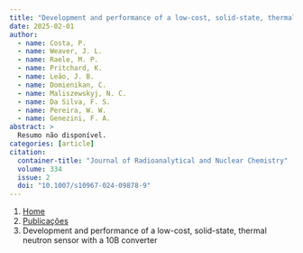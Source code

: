 ```yaml
---
title: "Development and performance of a low-cost, solid-state, thermal neutron sensor with a 10B converter"
date: 2025-02-01
author:
  - name: Costa, P.
  - name: Weaver, J. L.
  - name: Raele, M. P.
  - name: Pritchard, K.
  - name: Leão, J. B.
  - name: Domienikan, C.
  - name: Maliszewskyj, N. C.
  - name: Da Silva, F. S.
  - name: Pereira, W. W.
  - name: Genezini, F. A.
abstract: > 
  Resumo não disponível.
categories: [article]
citation: 
  container-title: "Journal of Radioanalytical and Nuclear Chemistry"
  volume: 334
  issue: 2
  doi: "10.1007/s10967-024-09878-9"
---
```


```{=html}
<nav aria-label="breadcrumb">
  <ol class="breadcrumb">
    <li class="breadcrumb-item"><a href="../../index.html">Home</a></li>
    <li class="breadcrumb-item"><a href="../index.html">Publicações</a></li>
    <li class="breadcrumb-item active" aria-current="page">Development and performance of a low-cost, solid-state, thermal neutron sensor with a 10B converter</li>
  </ol>
</nav>
```
